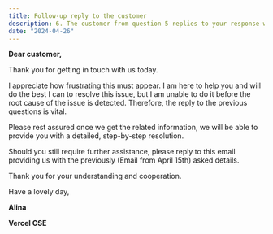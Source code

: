 ```yaml
---
title: Follow-up reply to the customer
description: 6. The customer from question 5 replies to your response with the below “I`m so frustrated. I`ve been trying to make this work for hours and I just can`t figure it out. It must be a platform issue so just fix it for me instead of asking me questions.” Please write a follow-up reply to the customer.
date: "2024-04-26"
---
```


**Dear customer,**

Thank you for getting in touch with us today.

I appreciate how frustrating this must appear. I am here to help you and will do the best I can to resolve this issue, but I am unable to do it before the root cause of the issue is detected. Therefore, the reply to the previous questions is vital.

Please rest assured once we get the related information, we will be able to provide you with a detailed, step-by-step resolution.

Should you still require further assistance, please reply to this email providing us with the previously (Email from April 15th) asked details.

Thank you for your understanding and cooperation.

Have a lovely day,

**Alina**

**Vercel CSE**
